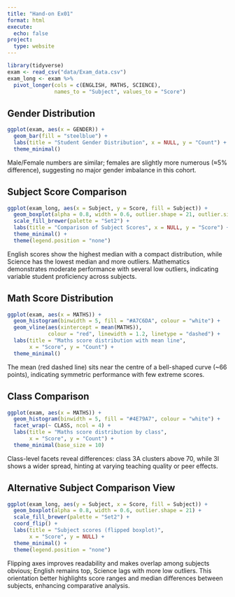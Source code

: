 ```yaml
---
title: "Hand-on Ex01"
format: html
execute:
  echo: false 
project:
  type: website        
---
```


```r
library(tidyverse)
exam <- read_csv("data/Exam_data.csv")
exam_long <- exam %>% 
  pivot_longer(cols = c(ENGLISH, MATHS, SCIENCE),
               names_to = "Subject", values_to = "Score")
```

## Gender Distribution

```r
ggplot(exam, aes(x = GENDER)) +
  geom_bar(fill = "steelblue") +
  labs(title = "Student Gender Distribution", x = NULL, y = "Count") +
  theme_minimal()
```

Male/Female numbers are similar; females are slightly more numerous (≈5% difference), suggesting no major gender imbalance in this cohort.

## Subject Score Comparison

```r
ggplot(exam_long, aes(x = Subject, y = Score, fill = Subject)) +
  geom_boxplot(alpha = 0.8, width = 0.6, outlier.shape = 21, outlier.size = 1.5) +
  scale_fill_brewer(palette = "Set2") +
  labs(title = "Comparison of Subject Scores", x = NULL, y = "Score") +
  theme_minimal() +
  theme(legend.position = "none")
```

English scores show the highest median with a compact distribution, while Science has the lowest median and more outliers. Mathematics demonstrates moderate performance with several low outliers, indicating variable student proficiency across subjects.

## Math Score Distribution

```r
ggplot(exam, aes(x = MATHS)) +
  geom_histogram(binwidth = 5, fill = "#A7C6DA", colour = "white") +
  geom_vline(aes(xintercept = mean(MATHS)),
             colour = "red", linewidth = 1.2, linetype = "dashed") +
  labs(title = "Maths score distribution with mean line",
       x = "Score", y = "Count") +
  theme_minimal()
```

The mean (red dashed line) sits near the centre of a bell-shaped curve (~66 points), indicating symmetric performance with few extreme scores.

## Class Comparison

```r
ggplot(exam, aes(x = MATHS)) +
  geom_histogram(binwidth = 5, fill = "#4E79A7", colour = "white") +
  facet_wrap(~ CLASS, ncol = 4) +
  labs(title = "Maths score distribution by class",
       x = "Score", y = "Count") +
  theme_minimal(base_size = 10)
```

Class-level facets reveal differences: class 3A clusters above 70, while 3I shows a wider spread, hinting at varying teaching quality or peer effects.

## Alternative Subject Comparison View

```r
ggplot(exam_long, aes(y = Subject, x = Score, fill = Subject)) +
  geom_boxplot(alpha = 0.8, width = 0.6, outlier.shape = 21) +
  scale_fill_brewer(palette = "Set2") +
  coord_flip() +
  labs(title = "Subject scores (flipped boxplot)",
       x = "Score", y = NULL) +
  theme_minimal() +
  theme(legend.position = "none")
```

Flipping axes improves readability and makes overlap among subjects obvious; English remains top, Science lags with more low outliers. This orientation better highlights score ranges and median differences between subjects, enhancing comparative analysis.